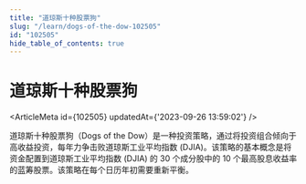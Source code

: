 ```yaml
---
title: "道琼斯十种股票狗"
slug: "/learn/dogs-of-the-dow-102505"
id: "102505"
hide_table_of_contents: true
---
```



# 道琼斯十种股票狗

<ArticleMeta id={102505} updatedAt={'2023-09-26 13:59:02'} />
<div className='border-solid border-b border-t-0 my-4 border-[var(--ifm-color-gray-300)]' />

道琼斯十种股票狗（Dogs of the Dow）是一种投资策略，通过将投资组合倾向于高收益投资，每年力争击败道琼斯工业平均指数 (DJIA)。该策略的基本概念是将资金配置到道琼斯工业平均指数 (DJIA) 的 30 个成分股中的 10 个最高股息收益率的蓝筹股票。该策略在每个日历年初需要重新平衡。
